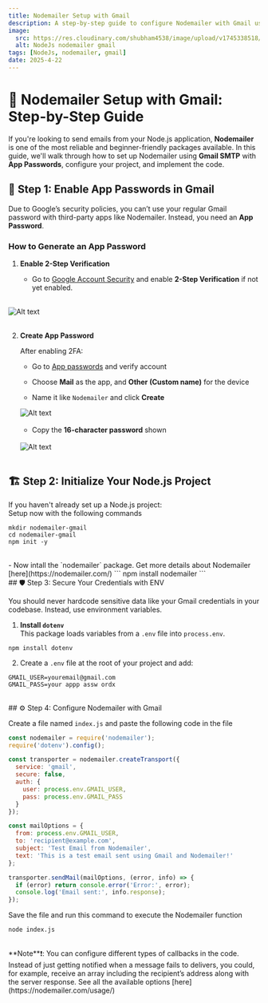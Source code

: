 ```yaml
---
title: Nodemailer Setup with Gmail
description: A step-by-step guide to configure Nodemailer with Gmail using App Passwords
image:
  src: https://res.cloudinary.com/shubham4538/image/upload/v1745338518/WebBlog/How-to-Set-up-Nodemailer-with-Gm_e4ijcz.png
  alt: NodeJs nodemailer gmail
tags: [NodeJs, nodemailer, gmail]
date: 2025-4-22
---
```


# 📧 Nodemailer Setup with Gmail: Step-by-Step Guide

If you're looking to send emails from your Node.js application, **Nodemailer** is one of the most reliable and beginner-friendly packages available. In this guide, we'll walk through how to set up Nodemailer using **Gmail SMTP** with **App Passwords**, configure your project, and implement the code.

## 🔐 Step 1: Enable App Passwords in Gmail

Due to Google’s security policies, you can’t use your regular Gmail password with third-party apps like Nodemailer. Instead, you need an **App Password**.

### How to Generate an App Password

1. **Enable 2-Step Verification** 

   - Go to [Google Account Security](https://myaccount.google.com/security) and enable **2-Step Verification** if not yet enabled.

<br/>
<div className="border border-gray-300 rounded-xl overflow-hidden md:w-[90%] md:m-auto">
  <img 
    src="https://res.cloudinary.com/shubham4538/image/upload/v1745340317/WebBlog/lo0pnamnzlf5qwnjkfyj.png" 
    alt="Alt text" 
    className="object-cover w-full" 
  />
</div>
<br/>

2. **Create App Password**

    After enabling 2FA:
    - Go to [App passwords](https://myaccount.google.com/apppasswords) and verify account

    - Choose **Mail** as the app, and **Other (Custom name)** for the device

    - Name it like `Nodemailer` and click **Create**

    <div className="border border-gray-300 rounded-xl overflow-hidden md:w-[90%] md:m-auto">
      <img 
        src="https://res.cloudinary.com/shubham4538/image/upload/v1745340309/WebBlog/fvegreowcbzanxdkvzlp.png" 
        alt="Alt text" 
        className="object-cover w-full" 
      />
    </div>
    <br/>
    
    - Copy the **16-character password** shown

    <br/>
    <div className="border border-gray-300 rounded-xl overflow-hidden md:w-[90%] md:m-auto">
      <img 
        src="https://res.cloudinary.com/shubham4538/image/upload/v1745340468/WebBlog/n3b5wufaqvdvbn5qkqev.png" 
        alt="Alt text" 
        className="object-cover w-full" 
      />
    </div>
    <br/>

## 🏗️ Step 2: Initialize Your Node.js Project

If you haven't already set up a Node.js project:<br/>
Setup now with the following commands

```
mkdir nodemailer-gmail
cd nodemailer-gmail
npm init -y
```
<br/>
- Now intall the `nodemailer` package. Get more details about Nodemailer [here](https://nodemailer.com/)
```
npm install nodemailer
```

<br/>
## 🛡️ Step 3: Secure Your Credentials with ENV

You should never hardcode sensitive data like your Gmail credentials in your codebase. Instead, use environment variables.

1. **Install `dotenv`**  
   This package loads variables from a `.env` file into `process.env`.

```
npm install dotenv
```

2. Create a `.env` file at the root of your project and add:
```
GMAIL_USER=youremail@gmail.com
GMAIL_PASS=your appp assw ordx
```

<br/>
## ⚙️ Step 4: Configure Nodemailer with Gmail

Create a file named `index.js` and paste the following code in the file

```js
const nodemailer = require('nodemailer');
require('dotenv').config();

const transporter = nodemailer.createTransport({
  service: 'gmail',
  secure: false,
  auth: {
    user: process.env.GMAIL_USER,
    pass: process.env.GMAIL_PASS
  }
});

const mailOptions = {
  from: process.env.GMAIL_USER,
  to: 'recipient@example.com',
  subject: 'Test Email from Nodemailer',
  text: 'This is a test email sent using Gmail and Nodemailer!'
};

transporter.sendMail(mailOptions, (error, info) => {
  if (error) return console.error('Error:', error);
  console.log('Email sent:', info.response);
});
```

Save the file and run this command to execute the Nodemailer function
```
node index.js
```
<br/>
**Note**❗: You can configure different types of callbacks in the code. Instead of just getting notified when a message fails to delivers, you could, for example, receive an array including the recipient’s address along with the server response. See all the available options [here](https://nodemailer.com/usage/)